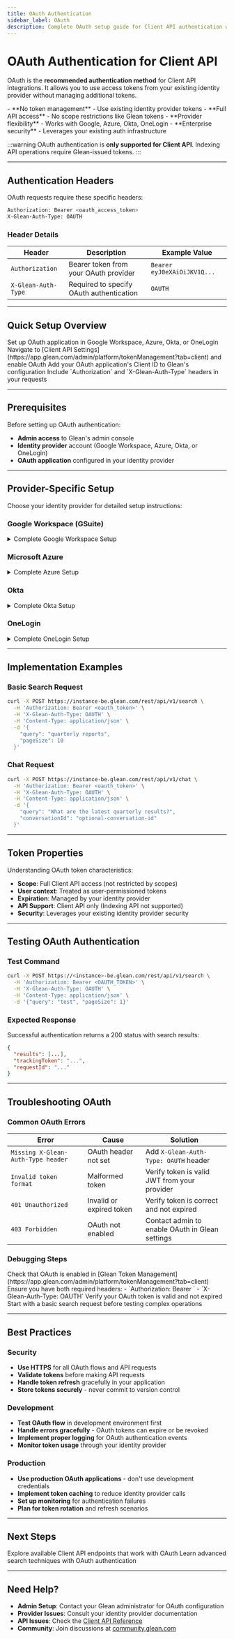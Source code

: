 ```yaml
---
title: OAuth Authentication
sidebar_label: OAuth
description: Complete OAuth setup guide for Client API authentication with provider-specific instructions
---
```



# OAuth Authentication for Client API

OAuth is the **recommended authentication method** for Client API integrations. It allows you to use access tokens from your existing identity provider without managing additional tokens.

<Card title="OAuth Benefits" icon="shield-check" color="#22c55e">
  - **No token management** - Use existing identity provider tokens
  - **Full API access** - No scope restrictions like Glean tokens
  - **Provider flexibility** - Works with Google, Azure, Okta, OneLogin
  - **Enterprise security** - Leverages your existing auth infrastructure
</Card>

:::warning
  OAuth authentication is **only supported for Client API**. Indexing API operations require Glean-issued tokens.
:::

---

## Authentication Headers

OAuth requests require these specific headers:

```bash
Authorization: Bearer <oauth_access_token>
X-Glean-Auth-Type: OAUTH
```

### Header Details

| Header | Description | Example Value |
|--------|-------------|---------------|
| `Authorization` | Bearer token from your OAuth provider | `Bearer eyJ0eXAiOiJKV1Q...` |
| `X-Glean-Auth-Type` | Required to specify OAuth authentication | `OAUTH` |

---

## Quick Setup Overview

<Steps>
  <Step title="Configure your identity provider">
    Set up OAuth application in Google Workspace, Azure, Okta, or OneLogin
  </Step>
  
  <Step title="Enable OAuth in Glean">
    Navigate to [Client API Settings](https://app.glean.com/admin/platform/tokenManagement?tab=client) and enable OAuth
  </Step>
  
  <Step title="Register your Client ID">
    Add your OAuth application's Client ID to Glean's configuration
  </Step>
  
  <Step title="Use OAuth tokens">
    Include `Authorization` and `X-Glean-Auth-Type` headers in your requests
  </Step>
</Steps>

---

## Prerequisites

Before setting up OAuth authentication:

- **Admin access** to Glean's admin console
- **Identity provider** account (Google Workspace, Azure, Okta, or OneLogin)
- **OAuth application** configured in your identity provider

---

## Provider-Specific Setup

Choose your identity provider for detailed setup instructions:

### Google Workspace (GSuite)

<details>
<summary>Complete Google Workspace Setup</summary>

**Step 1: Create OAuth Application**

1. Go to [Google Cloud Console Credentials](https://console.cloud.google.com/apis/credentials)
2. Click **Create Credentials** → **OAuth Client ID**
3. Choose **Web application**
4. Add redirect URIs:
   - For testing: `http://127.0.0.1:5000/oauth/callback`
   - For production: Your actual callback URL

**Step 2: Configure Scopes**

Your GSuite tokens must include these scopes:
- `openid`
- `email` 
- `profile`

**Step 3: Register with Glean**

1. Navigate to [Glean Token Management](https://app.glean.com/admin/platform/tokenManagement?tab=client)
2. Under **OAuth Access Tokens** → **GSuite**, enter your **Client ID**
3. Click **Save** and wait up to 10 minutes for settings to take effect

</details>

### Microsoft Azure

<details>
<summary>Complete Azure Setup</summary>

**Step 1: App Registration**

1. Go to [Azure Portal](https://portal.azure.com)
2. Navigate to **Azure Active Directory** → **App registrations**
3. Click **New registration**
4. Configure:
   - **Name**: Your application name
   - **Redirect URI**: Your callback URL

**Step 2: Configure Permissions**

Add required API permissions:
- **Microsoft Graph**: `openid`, `email`, `profile`

**Step 3: Get Credentials**

Note your:
- **Application (client) ID**
- **Directory (tenant) ID**

**Step 4: Register with Glean**

1. Navigate to [Glean Token Management](https://app.glean.com/admin/platform/tokenManagement?tab=client)
2. Configure:
   - **Client ID**: Your Application (client) ID
   - **Issuer**: `https://login.microsoftonline.com/<directory_ID>/v2.0`

</details>

### Okta

<details>
<summary>Complete Okta Setup</summary>

**Step 1: Create OIDC Application**

1. Go to Okta Admin Console
2. Navigate to **Applications** → **Create App Integration**
3. Choose **OIDC - OpenID Connect** → **Web Application**
4. Configure redirect URIs and logout redirect URIs

**Step 2: Configure Scopes**

Ensure your application has appropriate scopes configured

**Step 3: Get Credentials**

Note your:
- **Client ID**
- **Okta domain**

**Step 4: Register with Glean**

1. Navigate to [Glean Token Management](https://app.glean.com/admin/platform/tokenManagement?tab=client)
2. Configure:
   - **Client ID**: Your Okta application client ID
   - **Issuer**: `https://<your-okta-domain>.okta.com`

</details>

### OneLogin

<details>
<summary>Complete OneLogin Setup</summary>

**Step 1: Create OIDC Application**

1. Go to OneLogin Admin Console
2. Navigate to **Applications** → **Add App**
3. Search for "OpenID Connect (OIDC)" and select it
4. Configure:
   - **Application Type**: Web
   - **Redirect URIs**: Your callback URLs

**Step 2: Get Credentials**

Go to the **SSO** tab and note your:
- **Client ID**
- **Client Secret**

**Step 3: Register with Glean**

1. Navigate to [Glean Token Management](https://app.glean.com/admin/platform/tokenManagement?tab=client)
2. Configure:
   - **Client ID**: Your OneLogin application client ID
   - **Issuer**: `https://<your-onelogin-subdomain>.onelogin.com/oidc/2`

</details>

---

## Implementation Examples

### Basic Search Request

```bash
curl -X POST https://instance-be.glean.com/rest/api/v1/search \
  -H 'Authorization: Bearer <oauth_token>' \
  -H 'X-Glean-Auth-Type: OAUTH' \
  -H 'Content-Type: application/json' \
  -d '{
    "query": "quarterly reports",
    "pageSize": 10
  }'
```

### Chat Request

```bash
curl -X POST https://instance-be.glean.com/rest/api/v1/chat \
  -H 'Authorization: Bearer <oauth_token>' \
  -H 'X-Glean-Auth-Type: OAUTH' \
  -H 'Content-Type: application/json' \
  -d '{
    "query": "What are the latest quarterly results?",
    "conversationId": "optional-conversation-id"
  }'
```

---

## Token Properties

Understanding OAuth token characteristics:

- **Scope**: Full Client API access (not restricted by scopes)
- **User context**: Treated as user-permissioned tokens
- **Expiration**: Managed by your identity provider
- **API Support**: Client API only (Indexing API not supported)
- **Security**: Leverages your existing identity provider security

---

## Testing OAuth Authentication

### Test Command

```bash
curl -X POST https://<instance>-be.glean.com/rest/api/v1/search \
  -H 'Authorization: Bearer <OAUTH_TOKEN>' \
  -H 'X-Glean-Auth-Type: OAUTH' \
  -H 'Content-Type: application/json' \
  -d '{"query": "test", "pageSize": 1}'
```

### Expected Response

Successful authentication returns a 200 status with search results:

```json
{
  "results": [...],
  "trackingToken": "...",
  "requestId": "..."
}
```

---

## Troubleshooting OAuth

### Common OAuth Errors

| Error | Cause | Solution |
|-------|-------|----------|
| `Missing X-Glean-Auth-Type header` | OAuth header not set | Add `X-Glean-Auth-Type: OAUTH` header |
| `Invalid token format` | Malformed token | Verify token is valid JWT from your provider |
| `401 Unauthorized` | Invalid or expired token | Verify token is correct and not expired |
| `403 Forbidden` | OAuth not enabled | Contact admin to enable OAuth in Glean settings |

### Debugging Steps

<Steps>
  <Step title="Verify OAuth is enabled">
    Check that OAuth is enabled in [Glean Token Management](https://app.glean.com/admin/platform/tokenManagement?tab=client)
  </Step>
  
  <Step title="Confirm headers">
    Ensure you have both required headers:
    - `Authorization: Bearer <oauth_token>`
    - `X-Glean-Auth-Type: OAUTH`
  </Step>
  
  <Step title="Validate token">
    Verify your OAuth token is valid and not expired
  </Step>
  
  <Step title="Test with simple endpoint">
    Start with a basic search request before testing complex operations
  </Step>
</Steps>

---

## Best Practices

### Security

- **Use HTTPS** for all OAuth flows and API requests
- **Validate tokens** before making API requests
- **Handle token refresh** gracefully in your application
- **Store tokens securely** - never commit to version control

### Development

- **Test OAuth flow** in development environment first
- **Handle errors gracefully** - OAuth tokens can expire or be revoked
- **Implement proper logging** for OAuth authentication events
- **Monitor token usage** through your identity provider

### Production

- **Use production OAuth applications** - don't use development credentials
- **Implement token caching** to reduce identity provider calls
- **Set up monitoring** for authentication failures
- **Plan for token rotation** and refresh scenarios

---

## Next Steps

<CardGroup cols={2}>
  <Card title="Client API Reference" href="/api/client-api/activity/overview" icon="book">
    Explore available Client API endpoints that work with OAuth
  </Card>
  <Card title="Search Implementation" href="/api-info/client/search/filtering-results" icon="search">
    Learn advanced search techniques with OAuth authentication
  </Card>
</CardGroup>

---

## Need Help?

- **Admin Setup**: Contact your Glean administrator for OAuth configuration
- **Provider Issues**: Consult your identity provider documentation
- **API Issues**: Check the [Client API Reference](/api/client-api/activity/overview)
- **Community**: Join discussions at [community.glean.com](https://community.glean.com)
